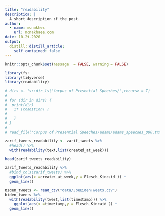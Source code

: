 ---
title: "readability"
description: |
  A short description of the post.
author:
  - name: mcnakhes
    url: mcnakhaee.com
date: 10-29-2020
output:
  distill::distill_article:
    self_contained: false
---

```{r setup, include=FALSE}
knitr::opts_chunk$set(message  = FALSE, warning = FALSE)
```


```{r}
library(fs)
library(tidyverse)
library(readability)
```
```{r}
# dirs <- fs::dir_ls('Corpus of Presential Speeches/',recurse = T)
# 
# for (dir in dirs) {
#  print(dir) 
#   if (condition) {
#     
#   }
# }
# 
# read_file('Corpus of Presential Speeches/adams/adams_speeches_000.txt')

zarif_tweets_readability <- zarif_tweets %>% 
  #head() %>% 
  with(readability(text,list(created_at_week))) 
```

```{r}
head(zarif_tweets_readability)
```
```{r}
zarif_tweets_readability %>% 
  #bind_cols(zarif_tweets) %>% 
  ggplot(aes(x =created_at_week,y = Flesch_Kincaid )) +
  geom_line()
```
```{r}
biden_tweets <- read_csv("data/JoeBidenTweets.csv")
biden_tweets %>% 
  with(readability(tweet,list(timestamp))) %>% 
    ggplot(aes(x =timestamp,y = Flesch_Kincaid )) +
  geom_line()
```

